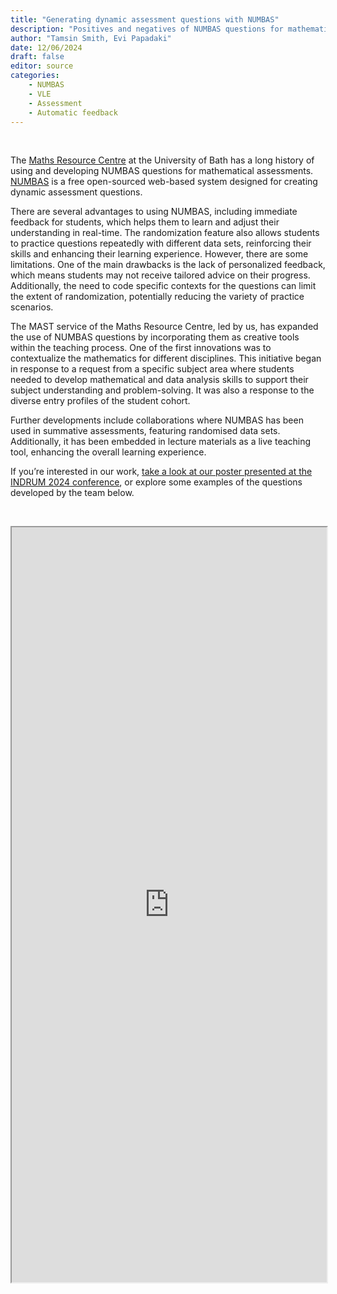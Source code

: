```yaml
---
title: "Generating dynamic assessment questions with NUMBAS"
description: "Positives and negatives of NUMBAS questions for mathematical assessment"
author: "Tamsin Smith, Evi Papadaki"
date: 12/06/2024
draft: false
editor: source
categories:
    - NUMBAS
    - VLE
    - Assessment
    - Automatic feedback
---
```


<br>

The [Maths Resource Centre](https://www.bath.ac.uk/professional-services/mathematics-resources-centre-mash/) at the University of Bath has a long history of using and developing NUMBAS questions for mathematical assessments. [NUMBAS](https://www.numbas.org.uk/) is a free open-sourced web-based system designed for creating dynamic assessment questions.

There are several advantages to using NUMBAS, including immediate feedback for students, which helps them to learn and adjust their understanding in real-time. The randomization feature also allows students to practice questions repeatedly with different data sets, reinforcing their skills and enhancing their learning experience. However, there are some limitations. One of the main drawbacks is the lack of personalized feedback, which means students may not receive tailored advice on their progress. Additionally, the need to code specific contexts for the questions can limit the extent of randomization, potentially reducing the variety of practice scenarios.

The MAST service of the Maths Resource Centre, led by us, has expanded the use of NUMBAS questions by incorporating them as creative tools within the teaching process. One of the first innovations was to contextualize the mathematics for different disciplines. This initiative began in response to a request from a specific subject area where students needed to develop mathematical and data analysis skills to support their subject understanding and problem-solving. It was also a response to the diverse entry profiles of the student cohort.

Further developments include collaborations where NUMBAS has been used in summative assessments, featuring randomised data sets. Additionally, it has been embedded in lecture materials as a live teaching tool, enhancing the overall learning experience.

If you're interested in our work, [take a look at our poster presented at the INDRUM 2024 conference](INDRUM2024Poster.pdf), or explore some examples of the questions developed by the team below.

<br>

```{=html}
<iframe width="100%" height="1208" src="https://numbas.mathcentre.ac.uk/exam/37971/prime-blogpost-example-questions/embed/?token=47dfb0bb-30d3-4d98-b948-6d1afbb8ad6a" title="Exemplar Numbas Questions"></iframe>
```

<br>
